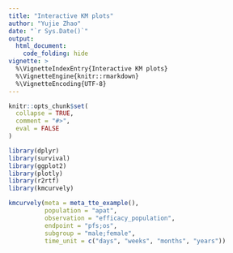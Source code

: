 ```yaml
---
title: "Interactive KM plots"
author: "Yujie Zhao"
date: "`r Sys.Date()`"
output: 
  html_document:
    code_folding: hide
vignette: >
  %\VignetteIndexEntry{Interactive KM plots}
  %\VignetteEngine{knitr::rmarkdown}
  %\VignetteEncoding{UTF-8}
---
```


```r
knitr::opts_chunk$set(
  collapse = TRUE,
  comment = "#>",
  eval = FALSE
)
```

```r
library(dplyr)
library(survival)
library(ggplot2)
library(plotly)
library(r2rtf)
library(kmcurvely)
```

```r
kmcurvely(meta = meta_tte_example(),
          population = "apat",
          observation = "efficacy_population",
          endpoint = "pfs;os",
          subgroup = "male;female",
          time_unit = c("days", "weeks", "months", "years"))
```

